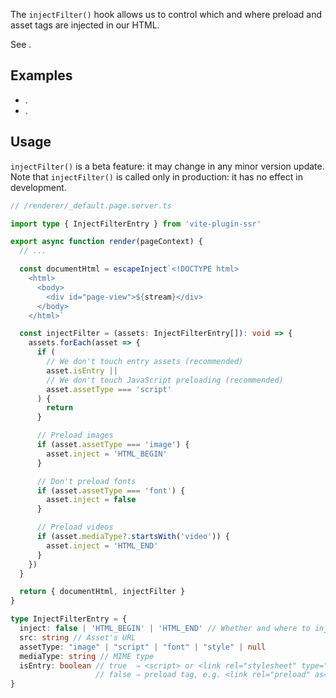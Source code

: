 
The `injectFilter()` hook allows us to control which and where preload and asset tags are injected in our HTML.

See <Link href="/preload" />.

## Examples

 - <Link href="/examples/custom-preload/renderer/_default.page.server.tsx" />.
 - <Link href="/test/preload/renderer/_default.page.server.tsx" />.

## Usage

<Note type='warning'>`injectFilter()` is a beta feature: it may change in any minor version update.</Note>
<Note type='warning'>Note that `injectFilter()` is called only in production: it has no effect in development.</Note>

```ts
// /renderer/_default.page.server.ts

import type { InjectFilterEntry } from 'vite-plugin-ssr'

export async function render(pageContext) {
  // ...

  const documentHtml = escapeInject`<!DOCTYPE html>
    <html>
      <body>
        <div id="page-view">${stream}</div>
      </body>
    </html>`

  const injectFilter = (assets: InjectFilterEntry[]): void => {
    assets.forEach(asset => {
      if (
        // We don't touch entry assets (recommended)
        asset.isEntry ||
        // We don't touch JavaScript preloading (recommended)
        asset.assetType === 'script'
      ) {
        return
      }

      // Preload images
      if (asset.assetType === 'image') {
        asset.inject = 'HTML_BEGIN'
      }

      // Don't preload fonts
      if (asset.assetType === 'font') {
        asset.inject = false
      }

      // Preload videos
      if (asset.mediaType?.startsWith('video')) {
        asset.inject = 'HTML_END'
      }
    })
  }

  return { documentHtml, injectFilter }
}
```
```ts
type InjectFilterEntry = {
  inject: false | 'HTML_BEGIN' | 'HTML_END' // Whether and where to inject
  src: string // Asset's URL
  assetType: "image" | "script" | "font" | "style" | null
  mediaType: string // MIME type
  isEntry: boolean // true  ⇒ <script> or <link rel="stylesheet" type="text/css">
                   // false ⇒ preload tag, e.g. <link rel="preload" as="font">
}
```

